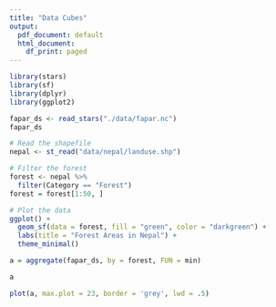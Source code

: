 ```yaml
---
title: "Data Cubes"
output:
  pdf_document: default
  html_document:
    df_print: paged
---
```



```r
library(stars)
library(sf)
library(dplyr)
library(ggplot2)
```

```r
fapar_ds <- read_stars("./data/fapar.nc")
fapar_ds
```


```r
# Read the shapefile
nepal <- st_read("data/nepal/landuse.shp")

# Filter the forest
forest <- nepal %>%
  filter(Category == "Forest")
forest = forest[1:50, ]
```

```r
# Plot the data
ggplot() +
  geom_sf(data = forest, fill = "green", color = "darkgreen") +
  labs(title = "Forest Areas in Nepal") +
  theme_minimal()
```

```r
a = aggregate(fapar_ds, by = forest, FUN = min)
```

```r
a
```


```r
plot(a, max.plot = 23, border = 'grey', lwd = .5)
```

